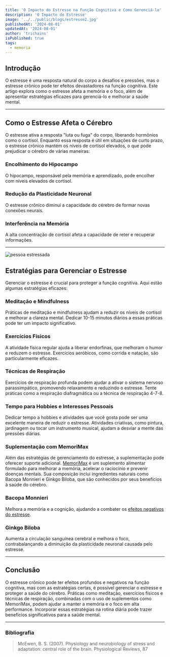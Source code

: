 ```yaml
---
title: 'O Impacto do Estresse na Função Cognitiva e Como Gerenciá-lo'
description: 'O Impacto do Estresse'
image: '../../public/blogs/estresse2.jpg'
publishedAt: '2024-08-01'
updatedAt: '2024-08-01'
author: 'trichains'
isPublished: true
tags:
  - memoria
---
```


## Introdução

O estresse é uma resposta natural do corpo a desafios e pressões, mas o estresse crônico pode ter efeitos devastadores na função cognitiva. Este artigo explora como o estresse afeta a memória e o foco, além de apresentar estratégias eficazes para gerenciá-lo e melhorar a saúde mental.

---

## Como o Estresse Afeta o Cérebro

O estresse ativa a resposta "luta ou fuga" do corpo, liberando hormônios como o cortisol. Enquanto essa resposta é útil em situações de curto prazo, o estresse crônico mantém os níveis de cortisol elevados, o que pode prejudicar o cérebro de várias maneiras:

### Encolhimento do Hipocampo

O hipocampo, responsável pela memória e aprendizado, pode encolher com níveis elevados de cortisol.

### Redução da Plasticidade Neuronal

O estresse crônico diminui a capacidade do cérebro de formar novas conexões neurais.

### Interferência na Memória

A alta concentração de cortisol afeta a capacidade de reter e recuperar informações.

---

<div style={{ display: 'flex', justifyContent: 'center' }}>
  <Image
    src="/blog/blogs/estresse1.jpg"
    width={600}
    height={404}
    alt="pessoa estressada"
  />
</div>


## Estratégias para Gerenciar o Estresse

Gerenciar o estresse é crucial para proteger a função cognitiva. Aqui estão algumas estratégias eficazes:

### Meditação e Mindfulness

Práticas de meditação e mindfulness ajudam a reduzir os níveis de cortisol e melhorar a clareza mental. Dedicar 10-15 minutos diários a essas práticas pode ter um impacto significativo.

### Exercícios Físicos

A atividade física regular ajuda a liberar endorfinas, que melhoram o humor e reduzem o estresse. Exercícios aeróbicos, como corrida e natação, são particularmente eficazes.

### Técnicas de Respiração

Exercícios de respiração profunda podem ajudar a ativar o sistema nervoso parassimpático, promovendo relaxamento e reduzindo o estresse. Tente práticas como a respiração diafragmática ou a técnica de respiração 4-7-8.

### Tempo para Hobbies e Interesses Pessoais 

Dedicar tempo a hobbies e atividades que você gosta pode ser uma excelente maneira de reduzir o estresse. Atividades criativas, como pintura, jardinagem ou tocar um instrumento musical, ajudam a desviar a mente das pressões diárias.

### Suplementação com MemoriMax

Além das estratégias de gerenciamento do estresse, a suplementação pode oferecer suporte adicional. [MemoriMax](https://memorimax.com) é um suplemento alimentar formulado para melhorar a memória, acelerar o raciocínio e prevenir doenças mentais. Sua composição inclui ingredientes naturais como Bacopa Monnieri e Ginkgo Biloba, que são conhecidos por seus benefícios à saúde do cérebro.

### Bacopa Monnieri

Melhora a memória e a cognição, ajudando a combater os [efeitos negativos do estresse](https://vidasaudavel.einstein.br/sintomas-de-estresse/).

### Ginkgo Biloba

Aumenta a circulação sanguínea cerebral e melhora o foco, contrabalançando a diminuição da plasticidade neuronal causada pelo estresse.
 
---

## Conclusão

O estresse crônico pode ter efeitos profundos e negativos na função cognitiva, mas com as estratégias certas, é possível gerenciar o estresse e proteger a saúde do cérebro. Práticas como meditação, exercícios físicos e técnicas de respiração, combinadas com o uso de suplementos como MemoriMax, podem ajudar a manter a memória e o foco em alta performance. Incorporar essas estratégias na rotina diária pode trazer benefícios significativos para a saúde mental.

---

### Bibliografia

> McEwen, B. S. (2007). Physiology and neurobiology of stress and adaptation: central role of the brain. Physiological Reviews, 87
